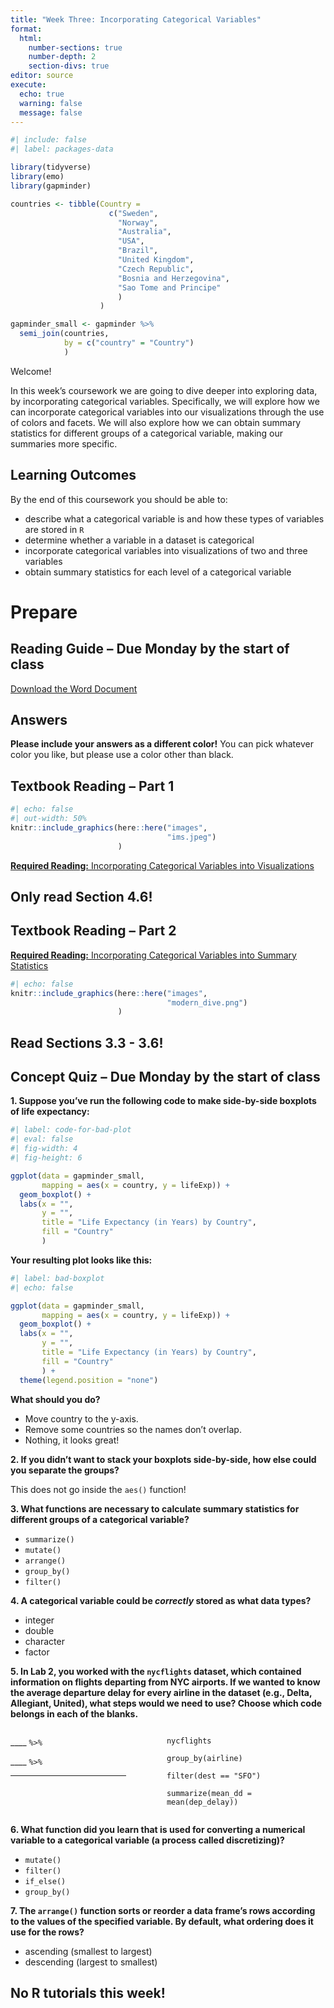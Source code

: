 ```yaml
---
title: "Week Three: Incorporating Categorical Variables"
format: 
  html: 
    number-sections: true
    number-depth: 2
    section-divs: true
editor: source
execute: 
  echo: true
  warning: false
  message: false
---
```


```r
#| include: false
#| label: packages-data

library(tidyverse)
library(emo)
library(gapminder)

countries <- tibble(Country = 
                      c("Sweden", 
                        "Norway", 
                        "Australia", 
                        "USA", 
                        "Brazil", 
                        "United Kingdom", 
                        "Czech Republic", 
                        "Bosnia and Herzegovina",
                        "Sao Tome and Principe"
                        )
                    )

gapminder_small <- gapminder %>% 
  semi_join(countries, 
            by = c("country" = "Country")
            )
```

Welcome!

In this week's coursework we are going to dive deeper into exploring data, by incorporating categorical variables. Specifically, we will explore how we can incorporate categorical variables into our visualizations through the use of colors and facets. We will also explore how we can obtain summary statistics for different groups of a categorical variable, making our summaries more specific.

## Learning Outcomes

By the end of this coursework you should be able to:

-   describe what a categorical variable is and how these types of variables are stored in `R`
-   determine whether a variable in a dataset is categorical
-   incorporate categorical variables into visualizations of two and three variables
-   obtain summary statistics for each level of a categorical variable

# Prepare

## Reading Guide -- Due Monday by the start of class

[Download the Word Document](reading-guide/week3-reading.docx)

::: callout-caution
# Answers

**Please include your answers as a different color!** You can pick whatever color you like, but please use a color other than black.
:::

## Textbook Reading -- Part 1

::: column-margin
```r
#| echo: false
#| out-width: 50%
knitr::include_graphics(here::here("images", 
                                   "ims.jpeg")
                        )
```
:::

[**Required Reading:** Incorporating Categorical Variables into Visualizations](https://openintro-ims.netlify.app/explore-categorical.html#comparing-numerical-data-across-groups)

::: callout-tip
# Only read Section 4.6!
:::

## Textbook Reading -- Part 2

[**Required Reading:** Incorporating Categorical Variables into Summary Statistics](https://moderndive.com/3-wrangling.html)

::: column-margin
```r
#| echo: false
knitr::include_graphics(here::here("images", 
                                   "modern_dive.png")
                        )
```
:::

::: callout-tip
# Read Sections 3.3 - 3.6!
:::

## Concept Quiz -- Due Monday by the start of class

**1. Suppose you've run the following code to make side-by-side boxplots of life expectancy:**

```r
#| label: code-for-bad-plot
#| eval: false
#| fig-width: 4
#| fig-height: 6

ggplot(data = gapminder_small, 
       mapping = aes(x = country, y = lifeExp)) +
  geom_boxplot() +
  labs(x = "", 
       y = "", 
       title = "Life Expectancy (in Years) by Country",
       fill = "Country"
       )
```

**Your resulting plot looks like this:**

```r
#| label: bad-boxplot
#| echo: false

ggplot(data = gapminder_small, 
       mapping = aes(x = country, y = lifeExp)) +
  geom_boxplot() +
  labs(x = "", 
       y = "", 
       title = "Life Expectancy (in Years) by Country",
       fill = "Country"
       ) +
  theme(legend.position = "none")
```

**What should you do?**

-   Move country to the y-axis.
-   Remove some countries so the names don't overlap.
-   Nothing, it looks great!

**2. If you didn't want to stack your boxplots side-by-side, how else could you separate the groups?**

::: callout-tip
This does not go inside the `aes()` function!
:::

**3. What functions are necessary to calculate summary statistics for different groups of a categorical variable?**

-   `summarize()`
-   `mutate()`
-   `arrange()`
-   `group_by()`
-   `filter()`

**4. A categorical variable could be *correctly* stored as what data types?**

-   integer
-   double
-   character
-   factor

**5. In Lab 2, you worked with the `nycflights` dataset, which contained information on flights departing from NYC airports. If we wanted to know the average departure delay for every airline in the dataset (e.g., Delta, Allegiant, United), what steps would we need to use? Choose which code belongs in each of the blanks.**

:::::: columns
::: {.column width="40%"}
____ `%>%`

____ `%>%`

____
:::

::: {.column width="5%"}
:::

::: {.column width="55%"}
`nycflights`

`group_by(airline)`

`filter(dest == "SFO")`

`summarize(mean_dd = mean(dep_delay))`
:::
::::::

**6. What function did you learn that is used for converting a numerical variable to a categorical variable (a process called discretizing)?**

-   `mutate()`
-   `filter()`
-   `if_else()`
-   `group_by()`

**7. The `arrange()` function sorts or reorder a data frame's rows according to the values of the specified variable. By default, what ordering does it use for the rows?**

-   ascending (smallest to largest)
-   descending (largest to smallest)

## No R tutorials this week!

<!-- ## R Tutorial -- Due Wednesday by the start of class -->

<!-- `r emo::ji("computer")` [**Required Tutorial:** Summarizing with Statistics](https://openintro.shinyapps.io/ims-02-explore-03/) -->

<!-- ::: callout-note -->
<!-- # Submission -->

<!-- Submit a screenshot of the completion page for each tutorial to the Canvas assignment portal! -->
<!-- ::: -->
